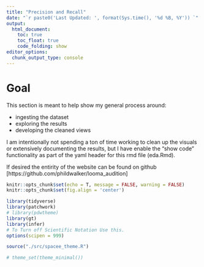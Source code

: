 ```yaml
---
title: "Precision and Recall"
date: "`r paste0('Last Updated: ', format(Sys.time(), '%d %B, %Y')) `"
output:
  html_document:
    toc: true
    toc_float: true
    code_folding: show
editor_options: 
  chunk_output_type: console
---
```


# Goal

This section is meant to help show my general process around:

* ingesting the dataset  
* exploring the results  
* developing the cleaned views  

I am intentionally not spending a ton of time working to clean up the visuals or extensively documenting the results, but I have enable the "show code" functionality as part of the yaml header for this rmd file (eda.Rmd). 

If desired the entirity of the website can be found on github [https://github.com/phildwalker/looma_audition]



```r
knitr::opts_chunk$set(echo = T, message = FALSE, warning = FALSE)
knitr::opts_chunk$set(fig.align = 'center')

library(tidyverse)
library(patchwork)
# library(pdwtheme)
library(gt)
library(infer)
# To Turn off Scientific Notation Use this.
options(scipen = 999)

source("./src/spacee_theme.R")

# theme_set(theme_minimal())



```












